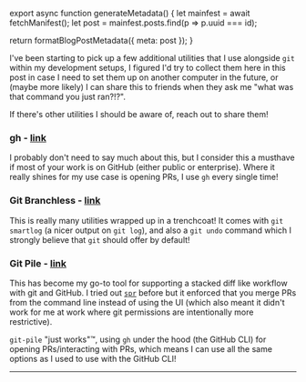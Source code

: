 

export async function generateMetadata() {
  let mainfest = await fetchManifest();
  let post = mainfest.posts.find(p => p.uuid === id);

  return formatBlogPostMetadata({ meta: post });
}

<BlogPage id={id}>

I've been starting to pick up a few additional utilities that I use alongside
`git` within my development setups, I figured I'd try to collect them here in
this post in case I need to set them up on another computer in the future, or
(maybe more likely) I can share this to friends when they ask me "what was that
command you just ran?!?".

If there's other utilities I should be aware of, reach out to share them!

### gh - [link](https://cli.github.com/)

I probably don't need to say much about this, but I consider this a musthave if
most of your work is on GitHub (either public or enterprise). Where it really
shines for my use case is opening PRs, I use `gh` every single time!

### Git Branchless - [link](https://github.com/arxanas/git-branchless)

This is really many utilities wrapped up in a trenchcoat! It comes with
`git smartlog` (a nicer output on `git log`), and also a `git undo` command
which I strongly believe that `git` should offer by default!

### Git Pile - [link](https://github.com/keith/git-pile)

This has become my go-to tool for supporting a stacked diff like workflow with
git and GitHub. I tried out [`spr`](https://github.com/ejoffe/spr) before but it
enforced that you merge PRs from the command line instead of using the UI (which
also meant it didn't work for me at work where git permissions are intentionally
more restrictive).

`git-pile` "just works"™, using `gh` under the hood (the GitHub CLI) for opening
PRs/interacting with PRs, which means I can use all the same options as I used
to use with the GitHub CLI!

---


</BlogPage>